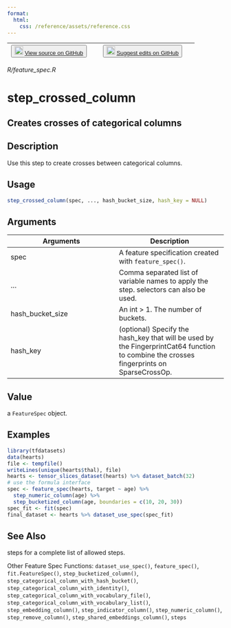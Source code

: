 ```yaml
---
format:
  html:
    css: /reference/assets/reference.css
---
```


| <button class="button"> ![](/reference/assets/GitHub-Mark-32px.png){width="20"} [View source on GitHub](https://github.com/rstudio/tfdatasets//blob/main/R/feature_spec.R) </button> | <button class="button"> ![](/reference/assets/GitHub-Mark-32px.png){width="20"} [Suggest edits on GitHub](https://github.com/rstudio/tfdatasets//edit/main/R/feature_spec.R) </button> |
|:------------------------------:|:--------------------------------------:|

*R/feature_spec.R*

# step_crossed_column

## Creates crosses of categorical columns

## Description
Use this step to create crosses between categorical columns. 


## Usage
```r
step_crossed_column(spec, ..., hash_bucket_size, hash_key = NULL) 
```

## Arguments
|Arguments|Description|
|---|---|
| spec | A feature specification created with `feature_spec()`. |
| ... | Comma separated list of variable names to apply the step. selectors can also be used. |
| hash_bucket_size | An int > 1. The number of buckets. |
| hash_key | (optional) Specify the hash_key that will be used by the FingerprintCat64 function to combine the crosses fingerprints on SparseCrossOp. |



## Value
a `FeatureSpec` object. 


## Examples
```r
library(tfdatasets) 
data(hearts) 
file <- tempfile() 
writeLines(unique(hearts$thal), file) 
hearts <- tensor_slices_dataset(hearts) %>% dataset_batch(32) 
# use the formula interface 
spec <- feature_spec(hearts, target ~ age) %>% 
  step_numeric_column(age) %>% 
  step_bucketized_column(age, boundaries = c(10, 20, 30)) 
spec_fit <- fit(spec) 
final_dataset <- hearts %>% dataset_use_spec(spec_fit) 
```

## See Also

steps for a complete list of allowed steps. 

Other Feature Spec Functions:  `dataset_use_spec()`, `feature_spec()`, `fit.FeatureSpec()`, `step_bucketized_column()`, `step_categorical_column_with_hash_bucket()`, `step_categorical_column_with_identity()`, `step_categorical_column_with_vocabulary_file()`, `step_categorical_column_with_vocabulary_list()`, `step_embedding_column()`, `step_indicator_column()`, `step_numeric_column()`, `step_remove_column()`, `step_shared_embeddings_column()`, `steps`


